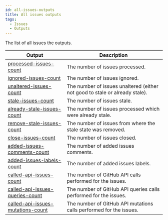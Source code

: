 ```yaml
---
id: all-issues-outputs
title: All issues outputs
tags:
  - Issues
  - Outputs
---
```


The list of all issues the outputs.

| Output                                                                                       | Description                                                                 |
| -------------------------------------------------------------------------------------------- | --------------------------------------------------------------------------- |
| [processed-issues-count](issues/outputs/processed-issues-count-output)                       | The number of issues processed.                                             |
| [ignored-issues-count](issues/outputs/ignored-issues-count-output)                           | The number of issues ignored.                                               |
| [unaltered-issues-count](issues/outputs/unaltered-issues-count-output)                       | The number of issues unaltered (either not good to stale or already stale). |
| [stale-issues-count](issues/outputs/stale-issues-count-output)                               | The number of issues stale.                                                 |
| [already-stale-issues-count](issues/outputs/already-stale-issues-count-output)               | The number of issues processed which were already stale.                    |
| [remove-stale-issues-count](issues/outputs/remove-stale-issues-count-output)                 | The number of issues from where the stale state was removed.                |
| [close-issues-count](issues/outputs/close-issues-count-output)                               | The number of issues closed.                                                |
| [added-issues-comments-count](issues/outputs/added-issues-comments-count-output)             | The number of added issues comments.                                        |
| [added-issues-labels-count](issues/outputs/added-issues-labels-count-output)                 | The number of added issues labels.                                          |
| [called-api-issues-count](issues/outputs/called-api-issues-count-output)                     | The number of GitHub API calls performed for the issues.                    |
| [called-api-issues-queries-count](issues/outputs/called-api-issues-queries-count-output)     | The number of GitHub API queries calls performed for the issues.            |
| [called-api-issues-mutations-count](issues/outputs/called-api-issues-mutations-count-output) | The number of GitHub API mutations calls performed for the issues.          |

